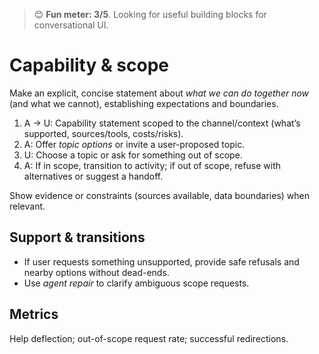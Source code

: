 
<Meta title="Primitives/Conversation/Conversation management/Capability & scope" />

> 😊 **Fun meter: 3/5**. Looking for useful building blocks for conversational UI.

# Capability & scope

Make an explicit, concise statement about *what we can do together now* (and what we cannot), establishing expectations and boundaries.

1. A → U: Capability statement scoped to the channel/context (what’s supported, sources/tools, costs/risks).
2. A: Offer *topic options* or invite a user-proposed topic.
3. U: Choose a topic or ask for something out of scope.
4. A: If in scope, transition to activity; if out of scope, refuse with alternatives or suggest a handoff.

Show evidence or constraints (sources available, data boundaries) when relevant.

## Support & transitions
- If user requests something unsupported, provide safe refusals and nearby options without dead-ends.
- Use *agent repair* to clarify ambiguous scope requests.

## Metrics
Help deflection; out-of-scope request rate; successful redirections.
